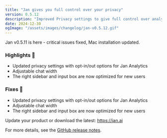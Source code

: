```yaml
---
title: "Jan gives you full control over your privacy"
version: 0.5.12
description: "Improved Privacy settings to give full control over analytics"
date: 2024-12-30
ogImage: "/assets/images/changelog/jan-v0.5.12.gif"
---
```



<ChangelogHeader title= "Jan v0.5.12: Improved Privacy settings to give full control over analytics." date="2024-12-30" ogImage= "/assets/images/changelog/jan-v0.5.12.gif"  />

Jan v0.5.11 is here - critical issues fixed, Mac installation updated.

### Highlights 🎉 

- Updated privacy settings with opt-in/out options for Jan Analytics
- Adjustable chat width
- The right sidebar and input box are now optimized for new users

### Fixes 💫
- Updated privacy settings with opt-in/out options for Jan Analytics
- Adjustable chat width
- The right sidebar and input box are now optimized for new users

Update your product or download the latest: https://jan.ai

For more details, see the [GitHub release notes](https://github.com/janhq/jan/releases/tag/v0.5.12).